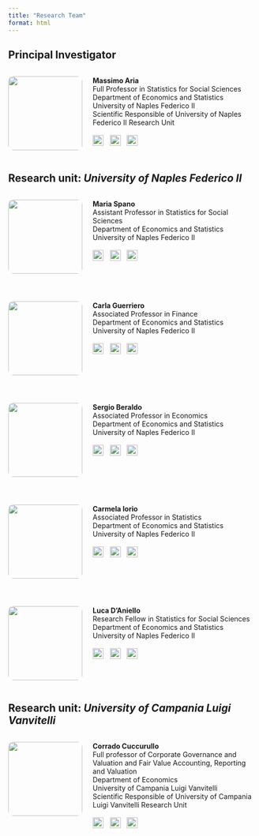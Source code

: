 ```yaml
---
title: "Research Team"
format: html
---
```


## Principal Investigator

:::::: {style="display: flex; align-items: flex-start; gap: 1.5em; flex-wrap: wrap; margin-bottom: 2em;"}
<!-- Left: Foto del membro -->

::: {style="flex: 0 0 150px;"}
![](www/aria.jpg){width="150px" style="border-radius: 10px;"}
:::

<!-- Right: Dati + Contatti -->

:::: {style="flex: 1; min-width: 250px;"}
**Massimo Aria**\
Full Professor in Statistics for Social Sciences\
Department of Economics and Statistics\
University of Naples Federico II\
Scientific Responsible of University of Naples Federico II Research Unit 

::: {style="margin-top: 0.8em; font-size: 1.2em;"}
[![](www/email-icon.png){width="22px" style="margin-right:8px"}](mailto:massimo.aria@unina.it) [![](www/web-icon.png){width="22px" style="margin-right:8px"}](https://www.massimoaria.com) [![](www/linkedin-icon.png){width="22px"}](https://www.linkedin.com/in/massimoaria)
:::
::::
::::::

## Research unit: *University of Naples Federico II*

:::::: {style="display: flex; align-items: flex-start; gap: 1.5em; flex-wrap: wrap; margin-bottom: 2em;"}
<!-- Left: Foto del membro -->

::: {style="flex: 0 0 150px;"}
![](www/spano.jpeg){width="150px" style="border-radius: 10px;"}
:::

<!-- Right: Dati + Contatti -->

:::: {style="flex: 1; min-width: 250px;"}
**Maria Spano**\
Assistant Professor in Statistics for Social Sciences\
Department of Economics and Statistics\
University of Naples Federico II

::: {style="margin-top: 0.8em; font-size: 1.2em;"}
[![](www/email-icon.png){width="22px" style="margin-right:8px"}](mailto:maria.spano@unina.it) [![](www/web-icon.png){width="22px" style="margin-right:8px"}](https://www.docenti.unina.it/#!/professor/4d415249415350414e4f53504e4d524138344435344134383954/riferimenti) [![](www/linkedin-icon.png){width="22px"}](https://www.linkedin.com/in/maria-spano-5a694a29/?originalSubdomain=it)
:::
::::
::::::

:::::: {style="display: flex; align-items: flex-start; gap: 1.5em; flex-wrap: wrap; margin-bottom: 2em;"}
<!-- Left: Foto del membro -->

::: {style="flex: 0 0 150px;"}
![](www/guerriero.jpg){width="150px" style="border-radius: 10px;"}
:::

<!-- Right: Dati + Contatti -->

:::: {style="flex: 1; min-width: 250px;"}
**Carla Guerriero**\
Associated Professor in Finance\
Department of Economics and Statistics\
University of Naples Federico II

::: {style="margin-top: 0.8em; font-size: 1.2em;"}
[![](www/email-icon.png){width="22px" style="margin-right:8px"}](mailto:carla.guerriero@unina.it) [![](www/web-icon.png){width="22px" style="margin-right:8px"}](https://www.docenti.unina.it/#!/professor/4341524c4147554552524945524f47525243524c3834523634463833395a/riferimenti) [![](www/linkedin-icon.png){width="22px"}](https://uk.linkedin.com/in/carla-guerriero-95a8496a)
:::
::::
::::::

:::::: {style="display: flex; align-items: flex-start; gap: 1.5em; flex-wrap: wrap; margin-bottom: 2em;"}
<!-- Left: Foto del membro -->

::: {style="flex: 0 0 150px;"}
![](www/beraldo.jpg){width="150px" style="border-radius: 10px;"}
:::

<!-- Right: Dati + Contatti -->

:::: {style="flex: 1; min-width: 250px;"}
**Sergio Beraldo**\
Associated Professor in Economics\
Department of Economics and Statistics\
University of Naples Federico II

::: {style="margin-top: 0.8em; font-size: 1.2em;"}
[![](www/email-icon.png){width="22px" style="margin-right:8px"}](mailto:sergio.beraldo@unina.it) [![](www/web-icon.png){width="22px" style="margin-right:8px"}](https://www.docenti.unina.it/#!/professor/53455247494f424552414c444f42524c53524737334231304638333954/riferimenti) [![](www/linkedin-icon.png){width="22px"}](https://it.linkedin.com/in/sergio-beraldo-15510159)
:::
::::
::::::


:::::: {style="display: flex; align-items: flex-start; gap: 1.5em; flex-wrap: wrap; margin-bottom: 2em;"}
<!-- Left: Foto del membro -->

::: {style="flex: 0 0 150px;"}
![](www/iorio.png){width="150px" style="border-radius: 10px;"}
:::

<!-- Right: Dati + Contatti -->

:::: {style="flex: 1; min-width: 250px;"}
**Carmela Iorio**\
Associated Professor in Statistics\
Department of Economics and Statistics\
University of Naples Federico II

::: {style="margin-top: 0.8em; font-size: 1.2em;"}
[![](www/email-icon.png){width="22px" style="margin-right:8px"}](mailto:carmela.iorio@unina.it) [![](www/web-icon.png){width="22px" style="margin-right:8px"}](https://www.docenti.unina.it/#!/professor/4341524d454c41494f52494f52494f434d4c38354336324638333951/riferimenti) [![](www/linkedin-icon.png){width="22px"}](https://it.linkedin.com/in/carmela-iorio-06222b40)
:::
::::
::::::

:::::: {style="display: flex; align-items: flex-start; gap: 1.5em; flex-wrap: wrap; margin-bottom: 2em;"}
<!-- Left: Foto del membro -->

::: {style="flex: 0 0 150px;"}
![](www/daniello.jpeg){width="150px" style="border-radius: 10px;"}
:::

<!-- Right: Dati + Contatti -->

:::: {style="flex: 1; min-width: 250px;"}
**Luca D'Aniello**\
Research Fellow in Statistics for Social Sciences\
Department of Economics and Statistics\
University of Naples Federico II

::: {style="margin-top: 0.8em; font-size: 1.2em;"}
[![](www/email-icon.png){width="22px" style="margin-right:8px"}](mailto:luca.daniello@unina.it) [![](www/web-icon.png){width="22px" style="margin-right:8px"}](https://sites.google.com/view/lucadaniello) [![](www/linkedin-icon.png){width="22px"}](https://it.linkedin.com/in/luca-d-aniello-173941175)
:::
::::
::::::

## Research unit: *University of Campania Luigi Vanvitelli*

:::::: {style="display: flex; align-items: flex-start; gap: 1.5em; flex-wrap: wrap; margin-bottom: 2em;"}
<!-- Left: Foto del membro -->

::: {style="flex: 0 0 150px;"}
![](www/cuccurullo.png){width="150px" style="border-radius: 10px;"}
:::

<!-- Right: Dati + Contatti -->

:::: {style="flex: 1; min-width: 250px;"}
**Corrado Cuccurullo**\
Full professor of Corporate Governance and Valuation and Fair Value Accounting, Reporting and Valuation\
Department of Economics\
University of Campania Luigi Vanvitelli\
Scientific Responsible of University of Campania Luigi Vanvitelli Research Unit 


::: {style="margin-top: 0.8em; font-size: 1.2em;"}
[![](www/email-icon.png){width="22px" style="margin-right:8px"}](mailto:corrado.cuccurullo@unicampania.it) [![](www/web-icon.png){width="22px" style="margin-right:8px"}](https://scholar.google.it/citations?user=mfW3fRwAAAAJ&hl=it) [![](www/linkedin-icon.png){width="22px"}](https://it.linkedin.com/in/corrado-cuccurullo-2262384)
:::
::::
::::::

